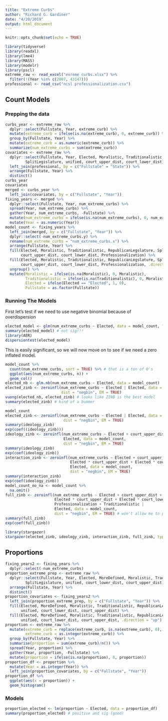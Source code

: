 ```yaml
---
title: "Extreme Curbs"
author: "Richard G. Gardiner"
date: "4/20/2019"
output: html_document
---
```


```r
knitr::opts_chunk$set(echo = TRUE)
```


```r
library(tidyverse)
library(readxl)
library(lme4)
library(MASS)
library(modelr)
library(pscl)
extreme_raw <- read_excel("exreme curbs.xlsx") %>%
  filter(!(Year %in% c(2007, 43147)))
professional <- read_csv("ncsl professionalization.csv")
```


## Count Models

### Prepping the data
```r
curbs_year <- extreme_raw %>%
  dplyr::select(Fullstate, Year, extreme_curb) %>%
  mutate(extreme_curb = ifelse(is.na(extreme_curb), 0, extreme_curb)) %>%
  group_by(Fullstate, Year) %>%
  mutate(extreme_curb = as.numeric(extreme_curb)) %>%
  summarize(num_extreme_curbs = sum(extreme_curb))
covariates <- extreme_raw %>%
  dplyr::select(Fullstate, Year, Elected, Moralistic, Traditionalistic, RepublicanLegslature, 
         SplitLegislature, unified, court_upper_dist, court_lower_dist) %>%
  left_join(professional, by = c("Fullstate" = "State")) %>%
  arrange(Fullstate, Year) %>%
  distinct()
curbs_year
covariates
merged <- curbs_year %>%
  left_join(covariates, by = c("Fullstate", "Year"))
fixing_years <- merged %>%
  dplyr::select(Fullstate, Year, num_extreme_curbs) %>%
  spread(Year, num_extreme_curbs) %>%
  gather(Year, num_extreme_curbs, -Fullstate) %>%
  mutate(num_extreme_curbs = ifelse(is.na(num_extreme_curbs), 0, num_extreme_curbs)) %>%
  mutate(Year = as.numeric(Year))
model_count <- fixing_years %>%
  left_join(merged, by = c("Fullstate", "Year")) %>%
  dplyr::select(-num_extreme_curbs.y) %>%
  rename(num_extreme_curbs = "num_extreme_curbs.x") %>%
  arrange(Fullstate, Year) %>%
  fill(Elected, Moralistic, Traditionalistic, RepublicanLegslature, SplitLegislature, unified,
       court_upper_dist, court_lower_dist, Professionalization) %>%
  fill(Elected, Moralistic, Traditionalistic, RepublicanLegslature, SplitLegislature, unified,
       court_upper_dist, court_lower_dist, Professionalization, .direction = "up") %>%
  ungroup() %>%
  mutate(Moralistic = ifelse(is.na(Moralistic), 0, Moralistic),
         Traditionalistic = ifelse(is.na(Traditionalistic), 0, Moralistic),
         Elected = ifelse(Elected == "Elected", 1, 0),
         Fullstate = as.factor(Fullstate)) 
```

### Running The Models

First let's test if we need to use negative binomial because of overdispersion
```r
elected_model <- glm(num_extreme_curbs ~ Elected, data = model_count, family = "poisson")
summary(elected_model) # not sig!!!
library(AER)
dispersiontest(elected_model)
```

This is easily significant, so we will now move on to see if we need a zero inflated model.

```r
model_count %>%
  count(num_extreme_curbs, sort = TRUE) %>% # that is a ton of 0's 
  ggplot(aes(num_extreme_curbs, n)) +
  geom_col()
elected_nb <- glm.nb(num_extreme_curbs ~ Elected, data = model_count)
elected_zinb <- zeroinfl(num_extreme_curbs ~ Elected | Elected, data = model_count,
                         dist = "negbin", EM = TRUE)
vuong(elected_nb, elected_zinb) # looks like ZINB is the best model 
summary(elected_zinb) # kind of a bummer
```

```r
model_count
elected_zinb <- zeroinfl(num_extreme_curbs ~ Elected | Elected, data = model_count,
                          dist = "negbin", EM = TRUE)
summary(ideology_zinb)
exp(coef((ideology_zinb)))
ideology_zinb <- zeroinfl(num_extreme_curbs ~ Elected + court_upper_dist + court_lower_dist |
                          Elected, data = model_count, 
                          dist = "negbin", EM = TRUE)
summary(ideology_zinb)
exp(coef(ideology_zinb))
interaction_zinb <- zeroinfl(num_extreme_curbs ~ Elected + court_upper_dist + court_lower_dist +
                             Elected * court_upper_dist + Elected * court_lower_dist |
                             Elected, data = model_count,
                             dist = "negbin", EM = TRUE)
summary(interaction_zinb)
exp(coef(ideology_zinb))
model_count_no_na <- model_count %>%
  na.omit()
full_zinb <- zeroinfl(num_extreme_curbs ~ Elected + court_upper_dist + court_lower_dist +
                      Elected * court_upper_dist + Elected * court_lower_dist + unified +
                      Professionalization + Traditionalistic |
                      Elected, data = model_count,
                      dist = "negbin", EM = TRUE) # won't allow me to put in Traditionalistic and Moralistic
summary(full_zinb)
exp(coef(full_zinb))
```

```r
library(stargazer)
stargazer(elected_zinb, ideology_zinb, interaction_zinb, full_zinb, type = "text")
```


## Proportions
```r
fixing_years2 <- fixing_years %>%
  dplyr::select(-num_extreme_curbs)
proportion_extreme_prep <- extreme_raw %>%
  dplyr::select(Fullstate, Year, Elected, MoreDefined, Moralistic, Traditionalistic, RepublicanLegslature,
         SplitLegislature, unified, court_lower_dist, court_upper_dist) %>%
  arrange(Fullstate, Year) %>%
  distinct() 
proportion_covariates <- fixing_years2 %>%
  left_join(proportion_extreme_prep, by = c("Fullstate", "Year")) %>%
  fill(Elected, MoreDefined, Moralistic, Traditionalistic, RepublicanLegslature, SplitLegislature,
       unified, court_lower_dist, court_upper_dist) %>%
  fill(Elected, MoreDefined, Moralistic, Traditionalistic, RepublicanLegslature, SplitLegislature,
       unified, court_lower_dist, court_upper_dist, .direction = "up")
proportion <- extreme_raw %>%
  mutate(extreme_curb = replace(extreme_curb, is.na(extreme_curb), 0),
         extreme_curb = as.integer(extreme_curb)) %>%
  group_by(Fullstate, Year) %>%
  summarise(proportion = sum(extreme_curb)/n()) %>%
  spread(Year, proportion) %>%
  gather(Year, proportion, -Fullstate) %>%
  mutate(proportion = ifelse(is.na(proportion), 0, proportion))
proportion_df <- proportion %>%
  mutate(Year = as.integer(Year)) %>%
  left_join(proportion_covariates, by = c("Fullstate", "Year"))
proportion_df %>%
  ggplot(aes(x = proportion)) +
  geom_histogram()
```

### Models

```r
proportion_elected <- lm(proportion ~ Elected, data = proportion_df)
summary(proportion_elected) # positive and sig (good)
```
